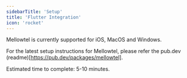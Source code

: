 ```yaml
---
sidebarTitle: 'Setup'
title: 'Flutter Integration'
icon: 'rocket'
---
```


Mellowtel is currently supported for iOS, MacOS and Windows.

For the latest setup instructions for Mellowtel, please refer the pub.dev (readme)[https://pub.dev/packages/mellowtel].

Estimated time to complete: 5-10 minutes.
